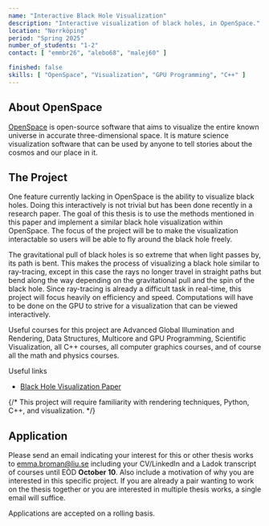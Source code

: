 ```yaml
---
name: "Interactive Black Hole Visualization"
description: "Interactive visualization of black holes, in OpenSpace."
location: "Norrköping"
period: "Spring 2025"
number_of_students: "1-2"
contact: [ "emmbr26", "alebo68", "malej60" ]

finished: false
skills: [ "OpenSpace", "Visualization", "GPU Programming", "C++" ]
---
```


## About OpenSpace
[OpenSpace](https://openspaceproject.com) is open-source software that aims to visualize the entire known universe in accurate three-dimensional space.  It is mature science visualization software that can be used by anyone to tell stories about the cosmos and our place in it.

## The Project
One feature currently lacking in OpenSpace is the ability to visualize black holes. Doing this interactively is not trivial but has been done recently in a research paper. The goal of this thesis is to use the methods mentioned in this paper and implement a similar black hole visualization within OpenSpace. The focus of the project will be to make the visualization interactable so users will be able to fly around the black hole freely.

The gravitational pull of black holes is so extreme that when light passes by, its path is bent. This makes the process of visualizing a black hole similar to ray-tracing, except in this case the rays no longer travel in straight paths but bend along the way depending on the gravitational pull and the spin of the black hole. Since ray-tracing is already a difficult task in real-time, this project will focus heavily on efficiency and speed. Computations will have to be done on the GPU to strive for a visualization that can be viewed interactively.

Useful courses for this project are Advanced Global Illumination and Rendering, Data Structures, Multicore and GPU Programming, Scientific Visualization, all C++ courses, all computer graphics courses, and of course all the math and physics courses.

Useful links
- [Black Hole Visualization Paper](https://research.tudelft.nl/files/84313235/blacktracer_IEEEVis_final_version.pdf)

{/* This project will require familiarity with rendering techniques, Python, C++, and visualization. */}

## Application
Please send an email indicating your interest for this or other thesis works to [emma.broman@liu.se](mailto:emma.broman@liu.se) including your CV/LinkedIn and a Ladok transcript of courses until EOD **October 10**.
Also include a motivation of why you are interested in this specific project. If you are already a pair wanting to work on the thesis together or you are interested in multiple thesis works, a single email will suffice.

Applications are accepted on a rolling basis.
